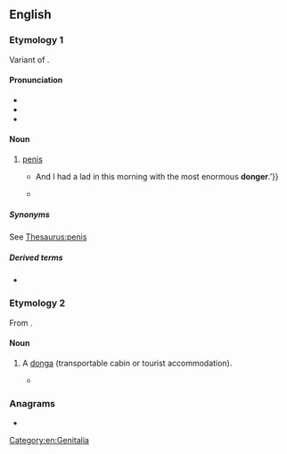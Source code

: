 ==English==

===Etymology 1===
Variant of {{m|en|dong}}.

====Pronunciation====
* {{IPA|en|/ˈdɒŋə/}}
* {{audio|en|LL-Q1860 (eng)-Vealhurl-donger.wav |Audio (UK)}}
* {{rhymes|en|ɒŋə|s=2}}

====Noun====
{{en-noun}}

# {{lb|en|UK|Africa|AU|informal}} [[penis]]
#* {{quote-book|en|year=1988|author={{w|Alan Hollinghurst}}|title={{w|The Swimming Pool Library}}|publisher=Penguin Books, paperback edition|p=18|text=‘{{...}}And I had a lad in this morning with the most enormous '''donger'''.’}}
#* {{quote-book|en|year=2011|author=Bill Marsh|title=The ABC Book of Great Aussie Stories: For Young People|url=http://books.google.com.au/books?id=3GaLwaeRAd0C&pg=PT39&dq=%22donger%22|%22dongers%22+australia+-intitle:%22%22+-inauthor:%22%22&hl=en&sa=X&ei=RWtCT4c-ipaJB-Crsb0E&redir_esc=y#v=onepage&q&f=false|page=unnumbered|text=My '''donger''' gets sucked right up inside this bloody hose. Hell it was painful.<br>‘Christ almighty,’ Sandy said. ‘Yer right. She′s a powerful pump alright.’}}

=====Synonyms=====
See [[Thesaurus:penis]]

=====Derived terms=====
* {{l|en|dry as a dead dingo's donger}} {{qualifier|Australian}}

===Etymology 2===
From {{m|en|donga||transportable cabin}}.

====Noun====
{{en-noun}}

# {{lb|en|Australia}} A [[donga]] (transportable cabin or tourist accommodation).
#* {{quote-book|en|year=2009|author=David Everett, Kingsley Flett|title=Shadow Warrior: From the SAS to Australia′s Most Wanted|url=http://books.google.com.au/books?id=mu5pWC4XXBkC&pg=PT414&dq=%22donger%22|%22dongers%22+australia+-intitle:%22%22+-inauthor:%22%22&hl=en&sa=X&ei=kWFCT5uNGomjiQeKtMTmBA&redir_esc=y#v=onepage&q&f=false|page=unnumbered|text=The first '''donger''' had one of its sliding windows open a crack, so I was able to get in there without leaving a sign.}}

===Anagrams===
* {{anagrams|en|a=degnor|Gonder|Gorden|degron|gerdon|groned}}

[[Category:en:Genitalia]]